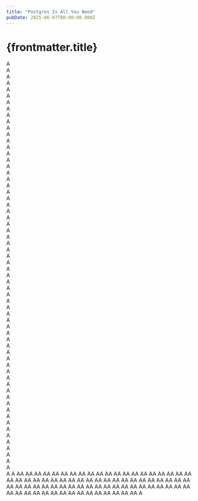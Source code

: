 ```yaml
---
title: "Postgres Is All You Need"
pubDate: 2025-06-07T00:00:00.000Z
---
```


# {frontmatter.title}

A  
A  
A  
A  
A  
A  
A  
A  
A  
A  
A  
A  
A  
A  
A  
A  
A  
A  
A  
A  
A  
A  
A  
A  
A  
A  
A  
A  
A  
A  
A  
A  
A  
A  
A  
A  
A  
A  
A  
A  
A  
A  
A  
A  
A  
A  
A  
A  
A  
A  
A  
A  
A  
A  
A  
A  
A  
A  
A  
A  
A  
A  
A  
A  
A
A
AA
AA
AA
AA
AA
AA
AA
AA
AA
AA
AA
AA
AA
AA
AA
AA
AA
AA
AA
AA
AA
AA
AA
AA
AA
AA
AA
AA
AA
AA
AA
AA
AA
AA
AA
AA
AA
AA
AA
AA
AA
AA
AA
AA
AA
AA
AA
AA
AA
AA
AA
AA
AA
AA
AA
AA
AA
AA
AA
AA
AA
AA
AA
AA
AA
AA
AA
AA
AA
AA
AA
AA
AA
AA
AA
AA
AA
A